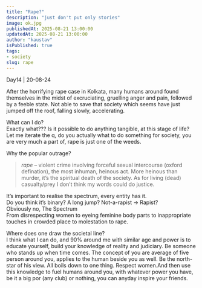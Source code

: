 ```yaml
---
title: "Rape?"
description: "just don't put only stories"
image: ok.jpg
publishedAt: 2025-08-21 13:00:00
updatedAt: 2025-08-21 13:00:00
author: "kaustav"
isPublished: true
tags:
- society
slug: rape
---
```




Day14 | 20-08-24

After the horrifying rape case in Kolkata, many humans around found themselves in the midst of excruciating, gruelling anger and pain, followed by a feeble state.
Not able to save that society which seems have just jumped off the roof, falling slowly, accelerating.

What can I do?  
Exactly what??? Is it possible to do anything tangible, at this stage of life?  
Let me iterate the q, do you actually what to do something for society, you are very much a part of, rape is just one of the weeds.

Why the popular outrage? 

> *rape* – violent crime involving forceful sexual intercourse (oxford defination), the most inhuman, heinous act. More heinous than murder, it’s the spiritual death of the society. As for living (dead) casualty/prey I don’t think my words could do justice.

It’s important to realise the spectrum, every entity has it.  
Do you think it’s binary? A long jump? Not-a-rapist -> Rapist?  
Obviously no, The Spectrum  
From disrespecting women to eyeing feminine body parts to inappropriate touches in crowded place to molestation to rape.

Where does one draw the societal line?  
I think what I can do, and 90% around me with similar age and power is to educate yourself, build your knowledge of reality and judiciary. Be someone who stands up when time comes. The concept of you are average of five person around you, applies to the human beside you as well. Be the north-star of his view. All boils down to one thing. Respect women.And then use this knowledge to fuel humans around you, with whatever power you have, be it a big por (any club) or nothing, you can anyday inspire your friends.
